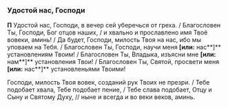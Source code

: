 ### Удостой нас, Господи

**П** Удостой нас, Господи, в вечер сей уберечься от греха. / Благословен Ты, Господи, Бог отцов наших, / и хвально и прославлено имя Твоё вовеки, аминь! / Да будет, Господи, милость Твоя на нас, ибо мы уповаем на Тебя. / Благословен Ты, Господи, научи меня **[или:** нас**]** установлениям Твоим! / Благословен Ты, Владыка, изъясни мне **[или:** нам**]** установления Твои! / Благословен Ты, Святой, просвети меня **[или:** нас**]** установленьями Твоими!

Господи, милость Твоя вовек, созданий рук Твоих не презри. / Тебе подобает хвала, Тебе подобает пение, / Тебе слава подобает, Отцу и Сыну и Святому Духу, // ныне и всегда и во веки веков, аминь.
